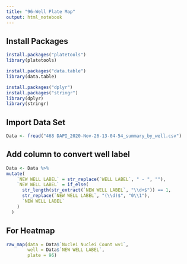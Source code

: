```yaml
---
title: "96-Well Plate Map"
output: html_notebook
---
```


## Install Packages

```r
install.packages("platetools")
library(platetools)

install.packages("data.table")
library(data.table)

install.packages("dplyr")
install.packages("stringr")
library(dplyr)
library(stringr)
```

## Import Data Set

```r

Data <- fread("468 DAPI_2020-Nov-26-13-04-54_summary_by_well.csv")

```


## Add column to convert well label 
```r
Data <- Data %>%
mutate(
    `NEW WELL LABEL` = str_replace(`WELL LABEL`, " - ", ""),                  # Remove space and hyphen
    `NEW WELL LABEL` = if_else(
      str_length(str_extract(`NEW WELL LABEL`, "\\d+$")) == 1,                # Check if the number part is a single digit
      str_replace(`NEW WELL LABEL`, "(\\d)$", "0\\1"),                        # Zero pad single digits
      `NEW WELL LABEL`                                                        # Keep as is for double digits
    )
  )

```

## For Heatmap

```r

raw_map(data = Data$`Nuclei Nuclei Count wv1`,
        well = Data$`NEW WELL LABEL`,
        plate = 96)

```


